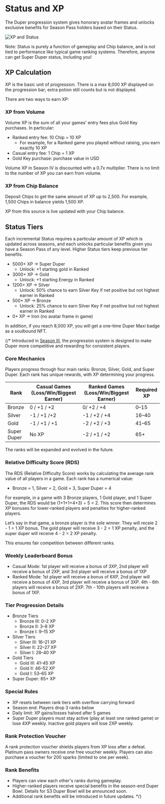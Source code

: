 # Status and XP

The Duper progression system gives honorary avatar frames and unlocks exclusive benefits for Season Pass holders based on their Status.

![XP and Status](public/XP-status.png "XP and Status")

Note: Status is purely a function of gameplay and Chip balance, and is not tied to performance like typical game ranking systems. Therefore, anyone can get Super Duper status, including you!

## XP Calculation

XP is the basic unit of progression. There is a max 8,000 XP displayed on the progression bar; extra potion still counts but is not displayed. 

There are two ways to earn XP:

### XP from Volume

Volume XP is the sum of all your games' entry fees plus Gold Key purchases. In particular:

- Ranked entry fee: 10 Chip = 10 XP
  - For example, for a Ranked game you played without raising, you earn exactly 10 XP
- Casual entry fee: 1 Chip = 1 XP
- Gold Key purchase: purchase value in USD

Volume XP in Season IV is discounted with a 0.7x multiplier. There is no limit to the number of XP you can earn from volume.

### XP from Chip Balance

Deposit Chips to get the same amount of XP up to 2,500. For example, 1,500 Chips in balance yields 1,500 XP.

XP from this source is live updated with your Chip balance.

## Status Tiers

Each incremental Status requires a particular amount of XP which is updated across seasons, and each unlocks particular benefits given you have a Season Pass of any level. Higher Status tiers keep previous tier benefits.

- 5000+ XP -> Super Duper
  - Unlock: +1 starting gold in Ranked
- 3000+ XP -> Gold
  - Unlock: +1 starting Energy in Ranked
- 1200+ XP -> Silver
  - Unlock: 50% chance to earn Silver Key if net positive but not highest earner in Ranked
- 500+ XP -> Bronze
  - Unlock: 25% chance to earn Silver Key if net positive but not highest earner in Ranked
- 0+ XP -> Iron (no avatar frame in game)

In addition, if you reach 8,000 XP, you will get a one-time Duper Maxi badge as a soulbound NFT.

{/* Introduced in [Season III](/past/season-3), the progression system is designed to make Duper more competitive and rewarding for consistent players. 

### Core Mechanics

Players progress through four main ranks: Bronze, Silver, Gold, and Super Duper. Each rank has unique rewards, with XP determining your progress.

| Rank | Casual Games (Loss/Win/Biggest Earner) | Ranked Games (Loss/Win/Biggest Earner) | Required XP |
| --- | --- | --- | --- |
| Bronze | 0 / +1 / +2 | 0/ +2 / +4 | 0–15 |
| Silver | -1 / +1 /+2 | -1 / +2 / +4 | 16–40 |
| Gold | -1 / +1 / +1 | -2 / +2 / +3 | 41–65 |
| Super Duper | No XP | -2 / +1 / +2 | 65+ |

The ranks will be expanded and evolved in the future.

### Relative Difficulty Score (RDS)

The RDS (Relative Difficulty Score) works by calculating the average rank value of all players in a game. Each rank has a numerical value:

- Bronze = 1, Silver = 2, Gold = 3, Super Duper = 4

For example, in a game with 3 Bronze players, 1 Gold player, and 1 Super Duper, the RDS would be (1+1+1+4+3) ÷ 5 = 2. This score then determines XP bonuses for lower-ranked players and penalties for higher-ranked players.

Let’s say in that game, a bronze player is the sole winner. They will receie 2 - 1 = 1 XP bonus. The gold player will receive 3 - 2 = 1 XP penalty, and the super duper will receive 4 - 2 = 2 XP penalty.

This ensures fair competition between different ranks.

### Weekly Leaderboard Bonus

- Casual Mode: 1st player will receive a bonus of 3XP, 2nd player will receive a bonus of 2XP, and 3rd player will receive a bonus of 1XP
- Ranked Mode: 1st player will receive a bonus of 6XP, 2nd player will receive a bonus of 4XP, 3rd player will receive a bonus of 3XP. 4th - 6th players will receive a bonus of 2XP. 7th - 10th players will receive a bonus of 1XP.

### Tier Progression Details

- Bronze Tiers
    - Bronze III: 0–2 XP
    - Bronze II: 3–8 XP
    - Bronze I: 9–15 XP
- Silver Tiers
    - Silver III: 16–21 XP
    - Silver II: 22–27 XP
    - Silver I: 28–40 XP
- Gold Tiers
    - Gold III: 41–45 XP
    - Gold II: 46–52 XP
    - Gold I: 53–65 XP
- Super Duper: 65+ XP

### Special Rules

- XP resets between rank tiers with overflow carrying forward
- Season end: Players drop 3 ranks below
- Daily limit: XP gains/losses halved after 5 games
- Super Duper players must stay active (play at least one ranked game) or lose 4XP weekly. Inactive gold players will lose 2XP weekly.

### Rank Protection Voucher

A rank protection voucher shields players from XP loss after a defeat. Platinum pass owners receive one free voucher weekly. Players can also purchase a voucher for 200 sparks (limited to one per week).

### Rank Benefits

- Players can view each other's ranks during gameplay.
- Higher-ranked players receive special benefits in the season-end Duper Bowl. Details for S3 Duper Bowl will be announced soon.
- Additional rank benefits will be introduced in future updates. */}